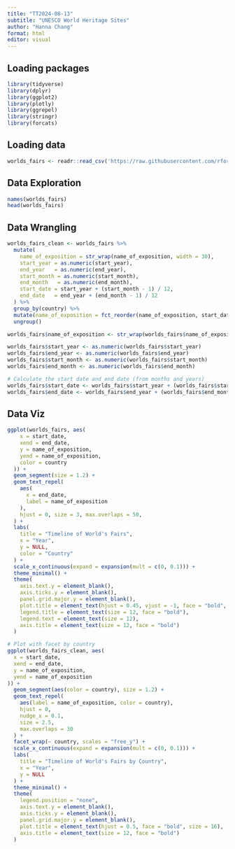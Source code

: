```yaml
---
title: "TT2024-08-13"
subtitle: "UNESCO World Heritage Sites"
author: "Hanna Chang"
format: html
editor: visual
---
```


## Loading packages

```r
library(tidyverse)
library(dplyr)
library(ggplot2)
library(plotly)
library(ggrepel)
library(stringr)
library(forcats)
```

## Loading data

```r
worlds_fairs <- readr::read_csv('https://raw.githubusercontent.com/rfordatascience/tidytuesday/main/data/2024/2024-08-13/worlds_fairs.csv')
```

## Data Exploration

```r
names(worlds_fairs)
head(worlds_fairs)
```

## Data Wrangling

```r
worlds_fairs_clean <- worlds_fairs %>%
  mutate(
    name_of_exposition = str_wrap(name_of_exposition, width = 30),
    start_year = as.numeric(start_year),
    end_year   = as.numeric(end_year),
    start_month = as.numeric(start_month),
    end_month   = as.numeric(end_month),
    start_date = start_year + (start_month - 1) / 12,
    end_date   = end_year + (end_month - 1) / 12
  ) %>%
  group_by(country) %>%
  mutate(name_of_exposition = fct_reorder(name_of_exposition, start_date)) %>%
  ungroup()
```

```r
worlds_fairs$name_of_exposition <- str_wrap(worlds_fairs$name_of_exposition, width = 30)

worlds_fairs$start_year <- as.numeric(worlds_fairs$start_year)
worlds_fairs$end_year <- as.numeric(worlds_fairs$end_year)
worlds_fairs$start_month <- as.numeric(worlds_fairs$start_month)
worlds_fairs$end_month <- as.numeric(worlds_fairs$end_month)

# Calculate the start date and end date (from months and years)
worlds_fairs$start_date <- worlds_fairs$start_year + (worlds_fairs$start_month - 1) / 12
worlds_fairs$end_date <- worlds_fairs$end_year + (worlds_fairs$end_month - 1) / 12
```


## Data Viz

```r
ggplot(worlds_fairs, aes(
    x = start_date,
    xend = end_date,
    y = name_of_exposition,
    yend = name_of_exposition,
    color = country
  )) +
  geom_segment(size = 1.2) +
  geom_text_repel(
    aes(
      x = end_date,
      label = name_of_exposition
    ),
    hjust = 0, size = 3, max.overlaps = 50,
  ) +
  labs(
    title = "Timeline of World's Fairs",
    x = "Year",
    y = NULL,
    color = "Country"
  ) +
  scale_x_continuous(expand = expansion(mult = c(0, 0.1))) +
  theme_minimal() +
  theme(
    axis.text.y = element_blank(),
    axis.ticks.y = element_blank(),
    panel.grid.major.y = element_blank(),
    plot.title = element_text(hjust = 0.45, vjust = -1, face = "bold", size = 16),
    legend.title = element_text(size = 12, face = "bold"),
    legend.text = element_text(size = 12),
    axis.title = element_text(size = 12, face = "bold")
  )
```

```r
# Plot with facet by country
ggplot(worlds_fairs_clean, aes(
  x = start_date,
  xend = end_date,
  y = name_of_exposition,
  yend = name_of_exposition
)) +
  geom_segment(aes(color = country), size = 1.2) +
  geom_text_repel(
    aes(label = name_of_exposition, color = country),
    hjust = 0,
    nudge_x = 0.1,
    size = 2.5,
    max.overlaps = 30
  ) +
  facet_wrap(~ country, scales = "free_y") +
  scale_x_continuous(expand = expansion(mult = c(0, 0.1))) +
  labs(
    title = "Timeline of World's Fairs by Country",
    x = "Year",
    y = NULL
  ) +
  theme_minimal() +
  theme(
    legend.position = "none",
    axis.text.y = element_blank(),
    axis.ticks.y = element_blank(),
    panel.grid.major.y = element_blank(),
    plot.title = element_text(hjust = 0.5, face = "bold", size = 16),
    axis.title = element_text(size = 12, face = "bold")
  )
```


